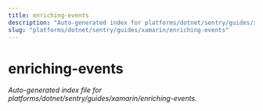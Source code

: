```yaml
---
title: enriching-events
description: "Auto-generated index for platforms/dotnet/sentry/guides/xamarin/enriching-events"
slug: "platforms/dotnet/sentry/guides/xamarin/enriching-events"
---
```


# enriching-events

_Auto-generated index file for platforms/dotnet/sentry/guides/xamarin/enriching-events._
